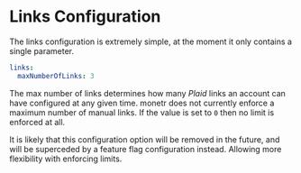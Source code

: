 
# Links Configuration

The links configuration is extremely simple, at the moment it only contains a single parameter.

```yaml filename="config.yaml"
links:
  maxNumberOfLinks: 3
```

The max number of links determines how many _Plaid_ links an account can have configured at any given time. monetr does
not currently enforce a maximum number of manual links. If the value is set to `0` then no limit is enforced at all.

<Callout type="warning">
  It is likely that this configuration option will be removed in the future, and will be superceded by a feature flag
  configuration instead. Allowing more flexibility with enforcing limits.
</Callout>
